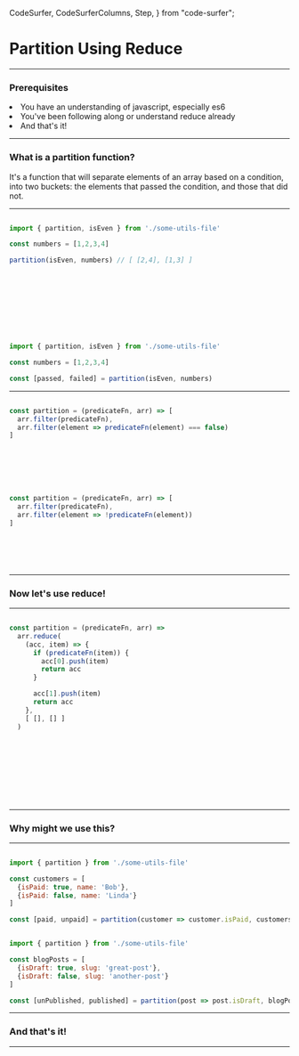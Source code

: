   CodeSurfer,
  CodeSurferColumns,
  Step,
} from "code-surfer";


# Partition Using Reduce

---

### Prerequisites


<div style={{ width: '80%', fontSize: '.75em'}}>
  <li>You have an understanding of javascript, especially es6</li>
  <li>You've been following along or understand reduce already</li>
  <li>And that's it!</li>
</div>

---

### What is a partition function?

<div style={{ width: '80%', fontSize: '.75em'}}>
  It's a function that will separate elements of an array based on a condition, into two buckets:
  the elements that passed the condition, and those that did not.
</div>

---

<CodeSurfer>

```js title="A simple example"

import { partition, isEven } from './some-utils-file'

const numbers = [1,2,3,4]

partition(isEven, numbers) // [ [2,4], [1,3] ]

```

```diff 2 title="Let's import some functions"
```

```diff 4 title="We have an array"
```

```diff 6[1:26] title="Call our partition function"
```

```diff 6[11:16] title="We pass in a predicate function"
```

```diff 6[19:25] title="And an array to partition"
```

```diff 6[31:46] title="We'll get a new array, with two inner arrays"
```

```diff 6[33:37] title="The elements that passed the predicate"
```

```diff 6[40:44] title="The elements that failed the predicate"
```


```js title="You can leverage destructuring to aid in readability"

import { partition, isEven } from './some-utils-file'

const numbers = [1,2,3,4]

const [passed, failed] = partition(isEven, numbers)

```

</CodeSurfer>

---

<CodeSurfer>


```js title="A simple way to write this"

const partition = (predicateFn, arr) => [
  arr.filter(predicateFn),
  arr.filter(element => predicateFn(element) === false)
]

```

```diff 2[20:30] title="We'll take a predicateFn"
```

```diff 2[33:35] title="And an array to partition"
```

```diff 2[41:41],5[1:1] title="And return a new array"
```

```diff 3 title="The first element is an array of elements that passed the predicate"
```

```diff 4 title="The second element is an array of elements that failed the predicate"
```


```js 4 title="You can shorten this by using the NOT operator"

const partition = (predicateFn, arr) => [
  arr.filter(predicateFn),
  arr.filter(element => !predicateFn(element))
]

```

```diff 4 title="I like to read this as follows"
```

```diff 4[14:20] title="Keep the element"
```
```diff 4[25:25] title="If it does NOT"
```

```diff 4[26:45] title="Pass the predicate function"
```

```diff title="Problem: We iterate twice"
```

</CodeSurfer>

---

### Now let's use reduce!

---

<CodeSurfer>

```js title="Wall of code warning"

const partition = (predicateFn, arr) =>
  arr.reduce(
    (acc, item) => {
      if (predicateFn(item)) {
        acc[0].push(item)
        return acc
      }

      acc[1].push(item)
      return acc
    },
    [ [], [] ]
  )

```

```diff 2[19:36] title="The parameter list is the same"
```

```diff 3,14 title="Let's call reduce"
```

```diff 13 title="Our accumulator is going to be an array with two inner arrays!"
```

```diff 13 title="This way, we can just push onto one of them"
```

```diff 4,12 title="Let's think about our reducing function"
```

```diff 5,8 title="First, we'll check to see if the item passes"
```

```diff 6,7 title="If it does, push onto the passed array and return the accumulator"
```

```diff 10,11 title="If it did not, push onto the failed array and return the accumulator"
```

```diff title="This will happen for each element, building up the two inner arrays"
```

</CodeSurfer>

---

### Why might we use this?

---

<CodeSurfer>

```js title="Slightly real world use case"

import { partition } from './some-utils-file'

const customers = [
  {isPaid: true, name: 'Bob'},
  {isPaid: false, name: 'Linda'}
]

const [paid, unpaid] = partition(customer => customer.isPaid, customers)
```

```js title="Slightly real world use case part deux"

import { partition } from './some-utils-file'

const blogPosts = [
  {isDraft: true, slug: 'great-post'},
  {isDraft: false, slug: 'another-post'}
]

const [unPublished, published] = partition(post => post.isDraft, blogPosts)
```

</CodeSurfer>

---

### And that's it!

---